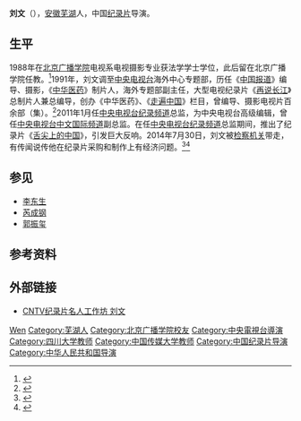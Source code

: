 {{Otheruses|刘文}}
'''刘文'''（{{bd|1966年}}），[[安徽|安徽]][[芜湖|芜湖]]人，中国[[纪录片|纪录片]]导演。

== 生平 ==
1988年在[[北京广播学院|北京广播学院]]电视系电视摄影专业获法学学士学位，此后留在北京广播学院任教。<ref>{{cite web|title=纪录片《南海一号》总监制刘文|url=http://jishi.cntv.cn/program/C31740/20111118/100558.shtml|publisher=CNTV|accessdate=2014-08-01|deadurl=yes|archiveurl=https://web.archive.org/web/20140808040051/http://jishi.cntv.cn/program/C31740/20111118/100558.shtml|archivedate=2014-08-08}}</ref>1991年，刘文调至[[中国中央电视台|中央电视台]]海外中心专题部，历任《[[中国报道|中国报道]]》编导、摄影，《[[中华医药|中华医药]]》制片人，海外专题部副主任，大型电视纪录片《[[再说长江|再说长江]]》总制片人兼总编导，创办《中华医药》、《[[走遍中国|走遍中国]]》栏目，曾编导、摄影电视片百余部（集）。<ref>{{Cite web |url=http://henan.people.com.cn/n/2014/0801/c356906-21843910.html |title=央视反腐风暴再起：纪录频道总监刘文被查 |accessdate=2014-08-01 |archive-date=2016-03-04 |archive-url=https://web.archive.org/web/20160304105711/http://henan.people.com.cn/n/2014/0801/c356906-21843910.html |dead-url=no }}</ref>2011年1月任[[中央电视台纪录频道|中央电视台纪录频道]]总监，为中央电视台高级编辑，曾任[[中央电视台中文国际频道|中央电视台中文国际频道]]副总监。在任[[中央电视台纪录频道|中央电视台纪录频道]]总监期间，推出了纪录片《[[舌尖上的中国|舌尖上的中国]]》，引发巨大反响。2014年7月30日，刘文被[[检察机关|检察机关]]带走，有传闻说传他在纪录片采购和制作上有经济问题。<ref>{{Cite web |url=http://news.ifeng.com/a/20140801/41392661_0.shtml |title=央视纪录频道总监刘文被带走 陈晓卿：昨天还一起开会 |accessdate=2014-08-01 |archive-date=2017-08-15 |archive-url=https://web.archive.org/web/20170815101613/http://news.ifeng.com/a/20140801/41392661_0.shtml |dead-url=no }}</ref><ref>{{Cite web |url=http://news.sina.com.cn/c/2014-07-31/224130610550.shtml |title=央视纪录频道总监刘文被带走 |accessdate=2014-08-01 |archive-date=2017-08-15 |archive-url=https://web.archive.org/web/20170815062105/http://news.sina.com.cn/c/2014-07-31/224130610550.shtml |dead-url=no }}</ref>

== 参见 ==
* [[李东生|李东生]]
* [[芮成钢|芮成钢]]
* [[郭振玺|郭振玺]]

== 参考资料 ==
{{reflist}}

== 外部链接 ==
* [https://web.archive.org/web/20140804032122/http://jishi.cntv.cn/program/gongzuofang/liuwen/liuwenshouye/index.shtml CNTV纪录片名人工作坊 刘文]

{{start box}}
{{s-media}}
{{s-new}}
{{s-title|[[中国中央电视台纪录频道|中国中央电视台纪录频道]]总监|2011年1月－2014年7月}}
{{s-after|魏斌}}
{{end box}}

{{Authority control}}
{{DEFAULTSORT:Liu刘}}
[[Category:刘姓|Wen]]
[[Category:芜湖人|Category:芜湖人]]
[[Category:北京广播学院校友|Category:北京广播学院校友]]
[[Category:中央電視台導演|Category:中央電視台導演]]
[[Category:四川大学教师|Category:四川大学教师]]
[[Category:中国传媒大学教师|Category:中国传媒大学教师]]
[[Category:中国纪录片导演|Category:中国纪录片导演]]
[[Category:中华人民共和国导演|Category:中华人民共和国导演]]